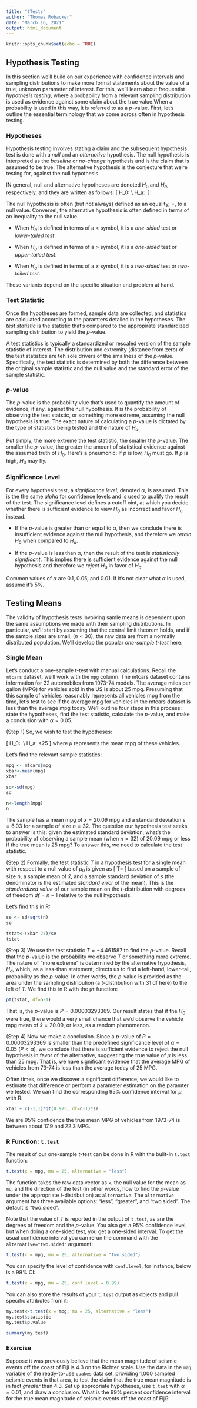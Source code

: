 ---
title: "tTests"
author: "Thomas Robacker"
date: "March 16, 2021"
output: html_document
---

```{r setup, include=FALSE}
knitr::opts_chunk$set(echo = TRUE)
```

## Hypothesis Testing

In this section we'll build on our experience with confidence intervals and sampling distributions to make more formal statements about the value of a true, unknown parameter of interest. For this, we'll learn about frequentist *hypothesis testing*, where a probability from a relevant sampling distribution is used as evidence against some claim about the true value.When a probability is used in this way, it is referred to as a *p*-value. First, let's outline the essential terminology that we come across often in hypothesis testing.

### Hypotheses

Hypothesis testing involves stating a claim and the subsequent hypothesis test is done with a *null* and an *alternative* hypothesis. The null hypothesis is interpreted as the *baseline* or *no-change* hypothesis and is the claim that is assumed to be true. The alternative hypothesis is the conjecture that we're testing for, against the null hypothesis. 

IN general, null and alternative hypotheses are denoted $H_0$ and $H_a$, respectively, and they are written as follows:
\[
H_0:\ \ldots \\
H_a:\ \ldots
\]

The null hypothesis is often (but not always) defined as an equality, $=$, to a null value. Conversel, the alternative hypothesis is often defined in terms of an inequality to the null value. 

* When $H_a$ is defined in terms of a $<$ symbol, it is a *one-sided* test or *lower-tailed test*.

* When $H_a$ is defined in terms of a $>$ symbol, it is a *one-sided* test or *upper-tailed test*.

* When $H_a$ is defined in terms of a $\neq$ symbol, it is a *two-sided* test or *two-tailed test*.

These variants depend on the specific situation and problem at hand. 

### Test Statistic

Once the hypotheses are formed, sample data are collected, and statistics are calculated according to the paramters detailed in the hypotheses. The *test statistic* is the statistic that's compared to the appropirate standardized sampling distribution to yield the $p$-value. 

A test statistics is typically a standardized or rescaled version of the sample statistic of interest. The distribution and extremity (distance from zero) of the test statistics are teh sole drivers of the smallness of the $p$-value. Specifically, the test statistic is determined by both the difference between the original sample statistic and the null value and the standard error of the sample statistic. 

### $p$-value

The $p$-value is the probability vlue that's used to quantify the amount of evidence, if any, against the null hypothesis. It is the probability of observing the test statstic, or something more extreme, assuming the null hypothesis is true. The exact nature of calculating a $p$-value is dictated by the type of statistics being tested and the nature of $H_a$. 

Put simply, the more extreme the test statistic, the smaller the $p$-value. The smaller the $p$-value, the greater the amount of statistical evidence against the assumed truth of $H_0$. Here's a pneumonic: If $p$ is low, $H_0$ must go. If $p$ is high, $H_0$ may fly. 

### Significance Level

For every hypothesis test, a *significance level*, denoted $\alpha$, is assumed. This is the the same *alpha* for confidence levels and is used to qualify the result of the test. The significance level defines a cutoff oint, at which you decide whether there is sufficient evidence to view $H_0$ as incorrect and favor $H_a$ instead. 

* If the $p$-value is greater than or equal to $\alpha$, then we conclude there is insufficient evidence against the null hypothesis, and therefore we *retain* $H_0$ when compared to $H_a$. 

* If the $p$-value is less than $\alpha$, then the result of the test is *statistically significant*. This implies there is sufficient evidence against the null hypothesis and therefore we *reject* $H_0$ in favor of $H_a$. 

Common values of $\alpha$ are 0.1, 0.05, and 0.01. If it's not clear what $\alpha$ is used, assume it's 5%. 

## Testing Means

The validity of hypothesis tests involving samle means is dependent upon the same assumptions we made with their sampling distributions. In particular, we'll start by assuming that the central limit theorem holds, and if the sample sizes are small, ($n<30$), the raw data are from a normally distributed population. We'll develop the popular *one-sample t-test* here. 

### Single Mean

Let's conduct a one-sample t-test with manual calculations. Recall the `mtcars` dataset, we'll work with the `mpg` column. The mtcars dataset contains information for 32 automobiles from 1973-74 models. The average miles per gallon (MPG) for vehicles sold in the US is about 25 mpg. Presuming that this sample of vehicles reasonably represents all vehicles mpg from the time, let's test to see if the average mpg for vehicles in the mtcars dataset is less than the average mpg today. We'll outline four steps in this process: state the hypotheses, find the test statistic, calculate the $p$-value, and make a conclusion with $\alpha =0.05$. 

(Step 1) So, we wish to test the hypotheses:

\[
H_0:\ \mu=25 \\
H_a:\ \mu<25
\]
where $\mu$ represents the mean mpg of these vehicles.  

Let's find the relevant sample statistics:

```{r}
mpg <- mtcars$mpg
xbar<-mean(mpg)
xbar

sd<-sd(mpg)
sd

n<-length(mpg)
n
```

The sample has a mean mpg of $\bar{x}=20.09$ mpg and a standard deviation $s=6.03$ for a sample of size $n=32$. The question our hypothesis test seeks to answer is this: given the estimated standard deviation, what's the probability of observing a sample mean (when $n=32$) of 20.09 mpg or less if the true mean is 25 mpg? To answer this, we need to calculate the test statistic.

(Step 2) Formally, the test statistic $T$ in a hypothesis test for a single mean with respect to a null value of $\mu_0$ is given as
\[
T=\frac{\bar{x}-\mu_0}{(s/\sqrt{n})}
\]
based on a sample of size $n$, a sample mean of $\bar{x}$, and a sample standard deviation of $s$ (the denominator is the estimated *standard error* of the mean). This is the *standardized value* of our sample mean on the $t$-distribution with degrees of freedom $df=n-1$ relative to the null hypothesis. 

Let's find this in R:
```{r}
se <- sd/sqrt(n)
se

tstat<-(xbar-25)/se
tstat

```

(Step 3) We use the test statistic $T=-4.461587$ to find the $p$-value. Recall that the $p$-value is the probability we observe $T$ or something more extreme. The nature of "more extreme" is determined by the alternative hypothesis, $H_a$, which, as a less-than statement, directs us to find a left-hand, lower-tail, probability as the $p$-value. In other words, the $p$-value is provided as the area under the sampling distribution (a $t$-distribution with 31 df here) to the left of $T$. We find this in R with the `pt` function:

```{r}
pt(tstat, df=n-1)
```

That is, the $p$-value is $P=0.00003293369$. Our result states that if the $H_0$ were true, there would a very small chance that we'd observe the vehicle mpg mean of $\bar{x}=20.09$, or less, as a random phenomenon. 

(Step 4) Now we make a conclusion. Since a $p$-value of $P=0.00003293369$ is smaller than the predefined significance level of $\alpha=0.05$ ($P<\alpha$), we conclude that there is sufficient evidence to reject the null hypothesis in favor of the alternative, suggesting the true value of $\mu$ is less than 25 mpg. That is, we have significant evidence that the average MPG of vehicles from 73-74 is less than the average today of 25 MPG. 

Often times, once we discover a significant difference, we would like to estimate that difference or perform a parameter estimation on the paramter we tested. We can find the corresponding 95% confidence interval for $\mu$ with R:

```{r}
xbar + c(-1,1)*qt(0.975, df=n-1)*se
```
We are 95% confidence the true mean MPG of vehicles from 1973-74 is between about 17.9 and 22.3 MPG. 

### R Function: `t.test`

The result of our one-sample $t$-test can be done in R with the built-in `t.test` function:

```{r}
t.test(x = mpg, mu = 25, alternative = "less")
```

The function takes the raw data vector as `x`, the null value for the mean as `mu`, and the direction of the test (in other words, how to find the $p$-value under the appropriate $t$-distribution) as `alternative`. The `alternative` argument has three available options: "less", "greater", and "two.sided". The default is "two.sided". 

Note that the value of $T$ is reported in the output of `t.test`, as are the degrees of freedom and the $p$-value. You also get a 95% confidence level, but when doing a one-sided test, you get a one-sided interval. To get the usual confidence interval you can rerun the command with the `alternative="two.sided"` argument:

```{r}
t.test(x = mpg, mu = 25, alternative = "two.sided")
```

You can specify the level of confidence with `conf.level`, for instance, below is a 99% CI:
```{r}
t.test(x = mpg, mu = 25, conf.level = 0.99)
```

You can also store the results of your `t.test` output as objects and pull specific attributes from it:

```{r}
my.test<-t.test(x = mpg, mu = 25, alternative = "less")
my.test$statistic
my.test$p.value

summary(my.test)
```

### Exercise

Suppose it was previously believe that the mean magnitude of seismic events off the coast of Fiji is 4.3 on the Richter scale. Use the data in the `mag` variable of the ready-to-use `quakes` data set, providing 1,000 sampled seismic events in that area, to test the claim that the true mean magnitude is in fact *greater* than 4.3. Set up appropriate hypotheses, use `t.test` with $\alpha = 0.01$, and draw a conclusion. What is the 99% percent confidence interval for the true mean magnitude of seismic events off the coast of Fiji?


